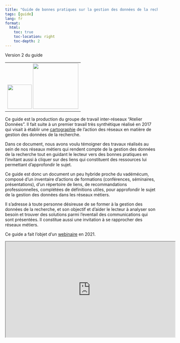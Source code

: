 ```yaml
---
title: "Guide de bonnes pratiques sur la gestion des données de la recherche"
tags: [guide]
lang: fr
format:
  html:
    toc: true
    toc-location: right
    toc-depth: 2
---
```


Version 2 du guide 
<table><tr align="center"><td>
<a href="https://mi-gt-donnees.pages.math.unistra.fr/guide/"> <img src="images/html.png" width=80></a>
<a href="https://mi-gt-donnees.pages.math.unistra.fr/guide/guide_bonnes_pratiques_gestion_donnees_recherche_v1.pdf"> <img src="images/pdf.png" width=150></a>
</td></tr></table>

Ce guide est la production du groupe de travail inter-réseaux “Atelier Données”. Il fait suite à un premier travail très synthétique réalisé en 2017 qui visait à établir une [cartographie](/download/GTInterreseaux-CartoSyntheseV6-optimise.pdf) de l’action des réseaux en matière de gestion des données de la recherche.

Dans ce document, nous avons voulu témoigner des travaux réalisés au sein de nos réseaux métiers qui rendent compte de la gestion des données de la recherche tout en guidant le lecteur vers des bonnes
pratiques en l’invitant aussi à cliquer sur des liens qui constituent des ressources lui permettant d’approfondir le sujet.

Ce guide est donc un document un peu hybride proche du vadémécum, composé d’un inventaire d’actions de formations (conférences, séminaires, présentations), d’un répertoire de liens, de recommandations
professionnelles, complétées de définitions utiles, pour approfondir le sujet de la gestion des données dans les réseaux métiers.

Il s’adresse à toute personne désireuse de se former à la gestion des données de la recherche, et son objectif et d’aider le lecteur à analyser son besoin et trouver des solutions parmi l’eventail des
communications qui sont présentées. Il constitue aussi une invitation à se rapprocher des réseaux métiers.

Ce guide a fait l'objet d'un [webinaire](/download/Guide_Bonnes_Pratiques_Janvier_2021.pdf) en 2021. 

<iframe width="560" height="315" src="https://www.canal-u.tv/embed/112612?t=0" allowfullscreen></iframe>

